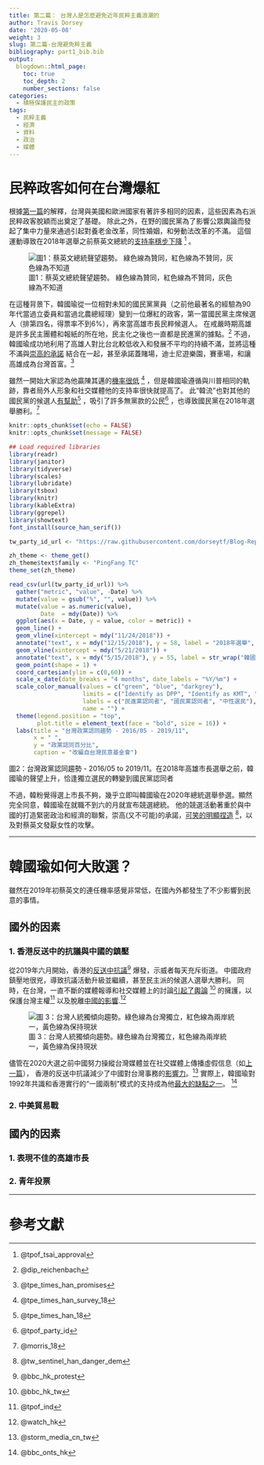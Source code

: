 ```yaml
---
title: 第二篇： 台灣人是怎麼避免近年民粹主義浪潮的
author: Travis Dorsey
date: '2020-05-08'
weight: 3
slug: 第二篇-台灣避免粹主義
bibliography: part1_bib.bib
output:
  blogdown::html_page:
    toc: true
    toc_depth: 2
    number_sections: false
categories:
  - 積極保護民主的政策
tags:
  - 民粹主義
  - 經濟
  - 資料
  - 政治
  - 媒體
---
```


# 民粹政客如何在台灣爆紅

根據[第一篇](/中文版/積極保護民主的政策/第一篇民粹主義浪潮如何來台/)的解釋，台灣與美國和歐洲國家有著許多相同的因素，這些因素為右派民粹政客脫穎而出奠定了基礎。 除此之外，在野的國民黨為了影響公眾輿論而發起了集中力量來通過引起對養老金改革，同性婚姻，和勞動法改革的不滿。 這個運動導致在2018年選舉之前蔡英文總統的[支持率穩步下降](https://www.tpof.org/%e5%8f%b0%e7%81%a3%e6%94%bf%e6%b2%bb/%e7%b8%bd%e7%b5%b1%e8%81%b2%e6%9c%9b/%e7%b8%bd%e7%b5%b1%e8%81%b2%e6%9c%9b%e8%b6%a8%e5%8b%a2%e5%9c%96%ef%bc%8820165101911/) ^[@tpof_tsai_approval] 。

![圖1：蔡英文總統聲望趨勢。 綠色線為贊同，紅色線為不贊同，灰色線為不知道](/中文版/積極保護民主的政策/2020-05-08-第二篇-台灣避免粹主義.zh_files/總統聲望.jpg)

在這種背景下，韓國瑜從一位相對未知的國民黨黨員（之前他最著名的經驗為90年代當過立委員和當過北農總經理）變到一位爆紅的政客，第一當國民黨主席候選人（排第四名，得票率不到6%），再來當高雄市長民粹候選人。 在戒嚴時期高雄是許多民主團體和報紙的所在地，民主化之後也一直都是民進黨的據點。^[@dip_reichenbach] 不過，韓國瑜成功地利用了高雄人對比台北較低收入和發展不平均的持續不滿，並將這種不滿與[崇高的承諾](https://www.taipeitimes.com/News/taiwan/archives/2019/01/18/2003708150) 結合在一起，甚至承諾蓋賭場，迪士尼遊樂園，賽車場，和讓高雄成為台灣首富。^[@tpe_times_han_promises]

雖然一開始大家認為他贏陳其邁的[機率很低](https://www.taipeitimes.com/News/taiwan/archives/2018/07/28/2003697529)  ^[@tpe_times_han_survey_18] ，但是韓國瑜遵循與川普相同的軌跡，靠者局外人形象和社交媒體他的支持率很快就提高了。 此“韓流”也對其他的國民黨的候選人[有幫助](http://www.taipeitimes.com/News/taiwan/archives/2018/11/26/2003704948)^[@tpe_times_han_18] ，吸引了許多無黨款的公民^[@tpof_party_id] ，也導致國民黨在2018年選舉勝利。^[@morris_18]

```r
knitr::opts_chunk$set(echo = FALSE)
knitr::opts_chunk$set(message = FALSE)

## Load required libraries
library(readr)
library(janitor)
library(tidyverse)
library(scales)
library(lubridate)
library(tsbox)
library(knitr)
library(kableExtra)
library(ggrepel)
library(showtext)
font_install(source_han_serif())

tw_party_id_url <- "https://raw.githubusercontent.com/dorseytf/Blog-Replication-Scripts/master/Taiwan%20Party%20Identification%20Data%202016-2019.csv"

zh_theme <- theme_get()
zh_theme$text$family <- "PingFang TC"
theme_set(zh_theme)

read_csv(url(tw_party_id_url)) %>%
  gather("metric", "value", -Date) %>%
  mutate(value = gsub("%", "", value)) %>%
  mutate(value = as.numeric(value),
         Date  = mdy(Date)) %>%
  ggplot(aes(x = Date, y = value, color = metric)) +
  geom_line() +
  geom_vline(xintercept = mdy("11/24/2018")) +
  annotate("text", x = mdy("12/15/2018"), y = 58, label = "2018年選舉", hjust = 0, family = "PingFang TC") +
  geom_vline(xintercept = mdy("5/21/2018")) +
  annotate("text", x = mdy("5/15/2018"), y = 55, label = str_wrap("韓國瑜贏了國民黨高雄市長提名選舉", 20), hjust = 1, family = "PingFang TC") +
  geom_point(shape = 1) +
  coord_cartesian(ylim = c(0,60)) +
  scale_x_date(date_breaks = "4 months", date_labels = "%Y/%m") +
  scale_color_manual(values = c("green", "blue", "darkgrey"), 
                     limits = c("Identify as DPP", "Identify as KMT", "Identify as Neutral/Independent"),
                     labels = c("民進黨認同者", "國民黨認同者", "中性選民"),
                     name = "") +
  theme(legend.position = "top",
        plot.title = element_text(face = "bold", size = 16)) +
  labs(title = "台灣政黨認同趨勢 - 2016/05 - 2019/11",
       x = " ",
       y = "政黨認同百分比",
       caption = "改編自台灣民意基金會")
```
圖2：台灣政黨認同趨勢 - 2016/05 to 2019/11。在2018年高雄市長選舉之前，韓國瑜的聲望上升，恰逢獨立選民的轉變到國民黨認同者

不過，韓粉覺得選上市長不夠，幾乎立即叫韓國瑜在2020年總統選舉參選。顯然完全同意，韓國瑜在就職不到六的月就宣布競選總統。 他的競選活動著重於與中國的打造緊密政治和經濟的聯繫，崇高(又不可能)的承諾，[可笑的明顯捏造](https://sentinel.tw/the-han-kuo-yu-craze-threatens-democracy/) ^[@tw_sentinel_han_danger_dem]，以及對蔡英文發厭女性的攻擊。

***

# 韓國瑜如何大敗選？
雖然在2019年初蔡英文的連任機率感覺非常低，在國內外都發生了不少影響到民意的事情。


## 國外的因素

### 1. 香港反送中的抗議與中國的鎮壓
從2019年六月開始，香港的[反送中抗議](https://www.bbc.com/news/world-asia-china-49317695)^[@bbc_hk_protest] 爆發，示威者每天充斥街道。 中國政府鎮壓地很兇，導致抗議活動升級並繼續，甚至民主派的候選人選舉大勝利。 同時，在台灣，一直不斷的媒體報導和社交媒體上的討論[引起了輿論](https://www.bbc.com/zhongwen/trad/chinese-news-48580187) ^[@bbc_hk_tw] 的擁護，以保護台灣主權^[@tpof_ind] 以及脫離[中國的影響](https://www.watchinese.com/article/2019/24491).^[@watch_hk]

![圖 3：台灣人統獨傾向趨勢。綠色線為台灣獨立，紅色線為兩岸統一，黃色線為保持現狀](/中文版/積極保護民主的政策/2020-05-08-第二篇-台灣避免粹主義.zh_files/台灣人統獨傾向趨勢圖.jpg)

儘管在2020大選之前中國努力操縱台灣媒體並在社交媒體上傳播虛假信息（如[上一篇](/中文版/積極保護民主的政策/第一篇民粹主義浪潮如何來台/)）， 香港的反送中抗議減少了中國對台灣事務的[影響力](https://www.storm.mg/article/2130944)。^[@storm_media_cn_tw] 實際上，韓國瑜對1992年共識和香港實行的“一國兩制”模式的支持成為他[最大的缺點之一](https://www.bbc.com/zhongwen/trad/chinese-news-50939354)。 ^[@bbc_onts_hk] 

### 2. 中美貿易戰


## 國內的因素

### 1. 表現不佳的高雄市長


### 2. 青年投票


***
# 參考文獻